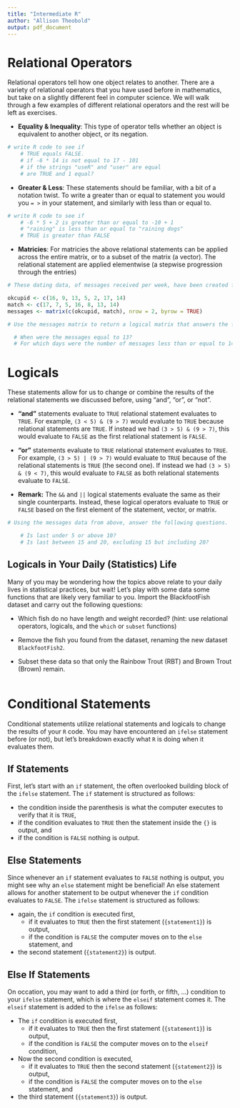 ```yaml
---
title: "Intermediate R"
author: "Allison Theobold"
output: pdf_document
---
```


# Relational Operators  

Relational operators tell how one object relates to another. There are a variety of relational operators that you have used before in mathematics, but take on a slightly different feel in computer science. We will walk through a few examples of different relational operators and the rest will be left as exercises.   

* __Equality & Inequality__: This type of operator tells whether an object is equivalent to another object, or its negation.  

```r
# write R code to see if 
    # TRUE equals FALSE.
    # if -6 * 14 is not equal to 17 - 101  
    # if the strings "useR" and "user" are equal 
    # are TRUE and 1 equal?

```

* __Greater & Less__: These statements should be familiar, with a bit of a notation twist. To write a greater than or equal to statement you would you ``= >`` in your statement, and similarly with less than or equal to.  

```r
# write R code to see if
    # -6 * 5 + 2 is greater than or equal to -10 + 1
    # "raining" is less than or equal to "raining dogs"  
    # TRUE is greater than FALSE
```

* __Matricies__: For matricies the above relational statements can be applied across the entire matrix, or to a subset of the matrix (a vector). The relational statement are applied elementwise (a stepwise progression through the entries) 

```r
# These dating data, of messages received per week, have been created for you

okcupid <- c(16, 9, 13, 5, 2, 17, 14)
match <- c(17, 7, 5, 16, 8, 13, 14)
messages <- matrix(c(okcupid, match), nrow = 2, byrow = TRUE)

# Use the messages matrix to return a logical matrix that answers the following questions:

  # When were the messages equal to 13?
  # For which days were the number of messages less than or equal to 14? 
```

# Logicals  

These statements allow for us to change or combine the results of the relational statements we discussed before, using "and", "or", or "not". 

* __"and"__ statements evaluate to ``TRUE`` \underline{only if every} relational statement evaluates to ``TRUE``. For example, ``(3 < 5) & (9 > 7)`` would evaluate to ``TRUE`` because \underline{both} relational statements are ``TRUE``. If instead we had ``(3 > 5) & (9 > 7)``, this would evaluate to ``FALSE`` as the first relational statement is ``FALSE``. 

* __"or"__ statements evaluate to ``TRUE`` \underline{if at least one} relational statement evaluates to ``TRUE``. For example, ``(3 > 5) | (9 > 7)`` would evaluate to ``TRUE`` because \underline{one} of the relational statements is ``TRUE`` (the second one). If instead we had ``(3 > 5) & (9 < 7)``, this would evaluate to ``FALSE`` as both relational statements evaluate to ``FALSE``.  

* __Remark:__ The ``&&`` and ``||`` logical statements \underline{do not} evaluate the same as their single counterparts. Instead, these logical operators evaluate to ``TRUE`` or ``FALSE`` based \underline{only} on the first element of the statement, vector, or matrix.  

```r
# Using the messages data from above, answer the following questions. 

    # Is last under 5 or above 10? 
    # Is last between 15 and 20, excluding 15 but including 20?
```

## Logicals in Your Daily (Statistics) Life  

Many of you may be wondering how the topics above relate to your daily lives in statistical practices, but wait! Let's play with some data some functions that are likely very familiar to you. Import the BlackfootFish dataset and carry out the following questions:  

*  Which fish do no have \underline{both} length and weight recorded? (hint: use relational operators, logicals, and the ``which`` or ``subset`` functions)  

* Remove the fish you found from the dataset, renaming the new dataset ``BlackfootFish2``. 

* Subset these data so that only the Rainbow Trout (RBT) and Brown Trout (Brown) remain. 

```r

```

# Conditional Statements  

Conditional statements utilize relational statements and logicals to change the results of your ``R`` code. You may have encountered an ``ifelse`` statement before (or not), but let's breakdown exactly what ``R`` is doing when it evaluates them.  

## If Statements  

First, let's start with an ``if`` statement, the often overlooked building block of the ``ifelse`` statement. The ``if`` statement is structured as follows:  

\begin{center}
\begin{verbatim}
if(condition){
              statement
}
\end{verbatim}
\end{center}

* the condition inside the parenthesis is what the computer executes to verify that it is ``TRUE``,  
* if the condition evaluates to ``TRUE`` then the statement inside the ``{}`` is output, and  
* if the condition is ``FALSE`` nothing is output.

## Else Statements  

Since whenever an ``if`` statement evaluates to ``FALSE`` nothing is output, you might see why an ``else`` statement might be beneficial! An else statement allows for another statement to be output whenever the ``if`` condition evaluates to ``FALSE``. The ``ifelse`` statement is structured as follows:  

\begin{center}
\begin{verbatim}
if(condition){
              statement1
}
else{
              statement2      
}
\end{verbatim}
\end{center}

* again, the ``if`` condition is executed first,  
    + if it evaluates to ``TRUE`` then the first statement (``{statement1}``) is output,
    + if the condition is ``FALSE`` the computer moves on to the ``else`` statement, and  
* the second statement (``{statement2}``) is output. 

## Else If Statements  

On occation, you may want to add a third (or forth, or fifth, ...) condition to your ``ifelse`` statement, which is where the ``elseif`` statement comes it. The ``elseif`` statement is added to the ``ifelse`` as follows:  

\begin{center}
\begin{verbatim}
if(condition1){
              statement1
}
elseif(condition2){
              statement2
}
else{
              statement3      
}
\end{verbatim}
\end{center}

* The ``if`` condition is executed first,  
    + if it evaluates to ``TRUE`` then the first statement (``{statement1}``) is output,
    + if the condition is ``FALSE`` the computer moves on to the ``elseif`` condition,  
* Now the second condition is executed, 
    + if it evaluates to ``TRUE`` then the second statement (``{statement2}``) is output,
    + if the condition is ``FALSE`` the computer moves on to the ``else`` statement, and 
* the third statement (``{statement3}``) is output. 
